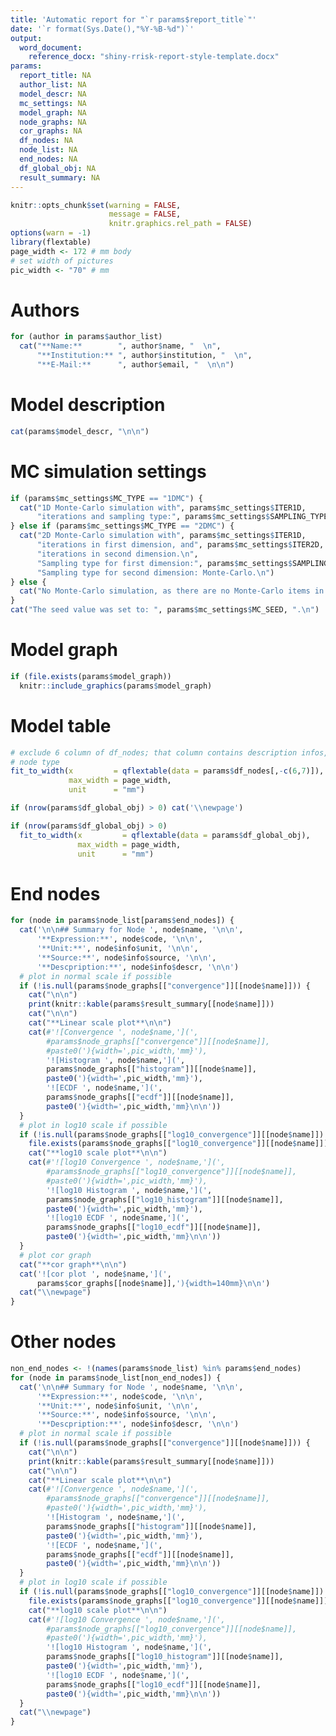 ---
title: 'Automatic report for "`r params$report_title`"'
date: '`r format(Sys.Date(),"%Y-%B-%d")`'
output: 
  word_document:
    reference_docx: "shiny-rrisk-report-style-template.docx"
params:
  report_title: NA
  author_list: NA
  model_descr: NA
  mc_settings: NA
  model_graph: NA
  node_graphs: NA
  cor_graphs: NA
  df_nodes: NA
  node_list: NA
  end_nodes: NA
  df_global_obj: NA
  result_summary: NA
---

```{r setup, include=FALSE} 
knitr::opts_chunk$set(warning = FALSE, 
                      message = FALSE,
                      knitr.graphics.rel_path = FALSE)
options(warn = -1)
library(flextable)
page_width <- 172 # mm body
# set width of pictures
pic_width <- "70" # mm
```

# Authors

```{r print_authors, echo = FALSE, results = "asis"}
for (author in params$author_list)
  cat("**Name:**        ", author$name, "  \n", 
      "**Institution:** ", author$institution, "  \n", 
      "**E-Mail:**      ", author$email, "  \n\n")
```

# Model description

```{r print_model_description, echo = FALSE, results = "asis"}
cat(params$model_descr, "\n\n")
```

# MC simulation settings

```{r print_mc_settings, echo = FALSE, results = "asis"}
if (params$mc_settings$MC_TYPE == "1DMC") {
  cat("1D Monte-Carlo simulation with", params$mc_settings$ITER1D, 
      "iterations and sampling type:", params$mc_settings$SAMPLING_TYPE, ".\n")
} else if (params$mc_settings$MC_TYPE == "2DMC") {
  cat("2D Monte-Carlo simulation with", params$mc_settings$ITER1D, 
      "iterations in first dimension, and", params$mc_settings$ITER2D,
      "iterations in second dimension.\n",
      "Sampling type for first dimension:", params$mc_settings$SAMPLING_TYPE, ".\n",
      "Sampling type for second dimension: Monte-Carlo.\n")
} else {
  cat("No Monte-Carlo simulation, as there are no Monte-Carlo items in the model.\n")
}
cat("The seed value was set to: ", params$mc_settings$MC_SEED, ".\n")
```

# Model graph

```{r show_model_graph, echo = FALSE, fig.cap = "Plot of the model graph", out.width = "90%"}
if (file.exists(params$model_graph))
  knitr::include_graphics(params$model_graph)
```

\newpage

# Model table

```{r df_nodes B, echo = FALSE}
# exclude 6 column of df_nodes; that column contains description infos, and
# node type
fit_to_width(x         = qflextable(data = params$df_nodes[,-c(6,7)]),
             max_width = page_width,
             unit      = "mm")
```

```{r add_new_page_if_user_expr, echo = FALSE, results = "asis"}
if (nrow(params$df_global_obj) > 0) cat('\\newpage')
```

```{r df_global_obj, echo = FALSE}
if (nrow(params$df_global_obj) > 0)
  fit_to_width(x         = qflextable(data = params$df_global_obj),
               max_width = page_width,
               unit      = "mm")
```

\newpage

# End nodes

```{r end_nodes_and_plots, echo = FALSE, results = 'asis'}
for (node in params$node_list[params$end_nodes]) {
  cat('\n\n## Summary for Node ', node$name, '\n\n',
      '**Expression:**', node$code, '\n\n',
      '**Unit:**', node$info$unit, '\n\n',
      '**Source:**', node$info$source, '\n\n',
      '**Descpription:**', node$info$descr, '\n\n')
  # plot in normal scale if possible
  if (!is.null(params$node_graphs[["convergence"]][[node$name]])) {
    cat("\n\n")
    print(knitr::kable(params$result_summary[[node$name]]))
    cat("\n\n")
    cat("**Linear scale plot**\n\n")
    cat(#'![Convergence ', node$name,'](',
        #params$node_graphs[["convergence"]][[node$name]],
        #paste0('){width=',pic_width,'mm}'),
        '![Histogram ', node$name,'](',
        params$node_graphs[["histogram"]][[node$name]],
        paste0('){width=',pic_width,'mm}'),
        '![ECDF ', node$name,'](',
        params$node_graphs[["ecdf"]][[node$name]],
        paste0('){width=',pic_width,'mm}\n\n'))
  }
  # plot in log10 scale if possible
  if (!is.null(params$node_graphs[["log10_convergence"]][[node$name]]) &&
    file.exists(params$node_graphs[["log10_convergence"]][[node$name]])) {
    cat("**log10 scale plot**\n\n")
    cat(#'![log10 Convergence ', node$name,'](',
        #params$node_graphs[["log10_convergence"]][[node$name]],
        #paste0('){width=',pic_width,'mm}'),
        '![log10 Histogram ', node$name,'](',
        params$node_graphs[["log10_histogram"]][[node$name]],
        paste0('){width=',pic_width,'mm}'),
        '![log10 ECDF ', node$name,'](',
        params$node_graphs[["log10_ecdf"]][[node$name]],
        paste0('){width=',pic_width,'mm}\n\n'))
  }
  # plot cor graph
  cat("**cor graph**\n\n")
  cat('![cor plot ', node$name,'](',
      params$cor_graphs[[node$name]],'){width=140mm}\n\n')
  cat("\\newpage")
}
```

# Other nodes

```{r nodes_and_plots, echo = FALSE, results = 'asis'}
non_end_nodes <- !(names(params$node_list) %in% params$end_nodes)
for (node in params$node_list[non_end_nodes]) {
  cat('\n\n## Summary for Node ', node$name, '\n\n',
      '**Expression:**', node$code, '\n\n',
      '**Unit:**', node$info$unit, '\n\n',
      '**Source:**', node$info$source, '\n\n',
      '**Descpription:**', node$info$descr, '\n\n')
  # plot in normal scale if possible
  if (!is.null(params$node_graphs[["convergence"]][[node$name]])) {
    cat("\n\n")
    print(knitr::kable(params$result_summary[[node$name]]))
    cat("\n\n")
    cat("**Linear scale plot**\n\n")
    cat(#'![Convergence ', node$name,'](',
        #params$node_graphs[["convergence"]][[node$name]],
        #paste0('){width=',pic_width,'mm}'),
        '![Histogram ', node$name,'](',
        params$node_graphs[["histogram"]][[node$name]],
        paste0('){width=',pic_width,'mm}'),
        '![ECDF ', node$name,'](',
        params$node_graphs[["ecdf"]][[node$name]],
        paste0('){width=',pic_width,'mm}\n\n'))
  }
  # plot in log10 scale if possible
  if (!is.null(params$node_graphs[["log10_convergence"]][[node$name]]) &&
    file.exists(params$node_graphs[["log10_convergence"]][[node$name]])) {
    cat("**log10 scale plot**\n\n")
    cat(#'![log10 Convergence ', node$name,'](',
        #params$node_graphs[["log10_convergence"]][[node$name]],
        #paste0('){width=',pic_width,'mm}'),
        '![log10 Histogram ', node$name,'](',
        params$node_graphs[["log10_histogram"]][[node$name]],
        paste0('){width=',pic_width,'mm}'),
        '![log10 ECDF ', node$name,'](',
        params$node_graphs[["log10_ecdf"]][[node$name]],
        paste0('){width=',pic_width,'mm}\n\n'))
  }
  cat("\\newpage")
}
```